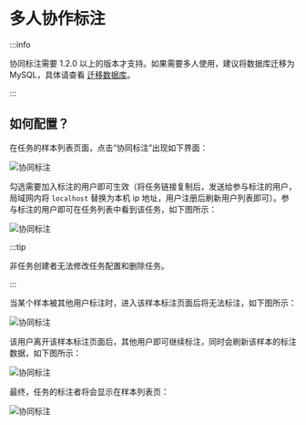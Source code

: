 # 多人协作标注

:::info

协同标注需要 1.2.0 以上的版本才支持。如果需要多人使用，建议将数据库迁移为 MySQL，具体请查看 [迁移数据库](/guide/migrate)。

:::

## 如何配置？

在任务的样本列表页面，点击“协同标注”出现如下界面：

![协同标注](/zh/collaboration-1.png)

勾选需要加入标注的用户即可生效（将任务链接复制后，发送给参与标注的用户，局域网内将 `localhost` 替换为本机 ip 地址，用户注册后刷新用户列表即可）。参与标注的用户即可在任务列表中看到该任务，如下图所示：

![协同标注](/zh/collaboration-2.png)

:::tip

非任务创建者无法修改任务配置和删除任务。

:::

当某个样本被其他用户标注时，进入该样本标注页面后将无法标注，如下图所示：

![协同标注](/zh/collaboration-3.png)

该用户离开该样本标注页面后，其他用户即可继续标注，同时会刷新该样本的标注数据，如下图所示：

![协同标注](/zh/collaboration-4.png)

最终，任务的标注者将会显示在样本列表页：

![协同标注](/zh/collaboration-5.png)